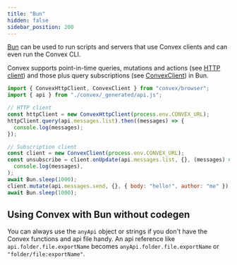```yaml
---
title: "Bun"
hidden: false
sidebar_position: 200
---
```


[Bun](https://bun.sh/) can be used to run scripts and servers that use Convex
clients and can even run the Convex CLI.

Convex supports point-in-time queries, mutations and actions (see
[HTTP client](/api/classes/browser.ConvexHttpClient)) and those plus query
subscriptions (see [ConvexClient](/api/classes/browser.ConvexClient)) in Bun.

```js
import { ConvexHttpClient, ConvexClient } from "convex/browser";
import { api } from "./convex/_generated/api.js";

// HTTP client
const httpClient = new ConvexHttpClient(process.env.CONVEX_URL);
httpClient.query(api.messages.list).then((messages) => {
  console.log(messages);
});

// Subscription client
const client = new ConvexClient(process.env.CONVEX_URL);
const unsubscribe = client.onUpdate(api.messages.list, {}, (messages) =>
  console.log(messages),
);
await Bun.sleep(1000);
client.mutate(api.messages.send, {}, { body: "hello!", author: "me" });
await Bun.sleep(1000);
```

## Using Convex with Bun without codegen

You can always use the `anyApi` object or strings if you don't have the Convex
functions and api file handy. An api reference like `api.folder.file.exportName`
becomes `anyApi.folder.file.exportName` or `"folder/file:exportName"`.
